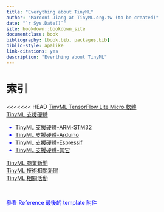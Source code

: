 ```yaml
--- 
title: "Everything about TinyML"
author: "Marconi Jiang at TinyML.org.tw (to be created)"
date: "`r Sys.Date()`"
site: bookdown::bookdown_site
documentclass: book
bibliography: [book.bib, packages.bib]
biblio-style: apalike
link-citations: yes
description: "Everthing about TinyML"
---
```


# 索引

<<<<<<< HEAD
<span style="color:blue;font_size:1.5em">[TinyML TensorFlow Lite Micro 軟體](#tflm)</style><br>
<span style="color:blue;font_size:1.5em">[TinyML 支援硬體](#hardware)</style>  

* <span style="color:blue;font_size:1.5em">[TinyML 支援硬體-ARM-STM32](#hardware-stm32)</style><br>
* <span style="color:blue;font_size:1.5em">[TinyML 支援硬體-Arduino](#hardware-arduino)</style><br>
* <span style="color:blue;font_size:1.5em">[TinyML 支援硬體-Espressif](#hardware-esf)</style><br>
* <span style="color:blue;font_size:1.5em">[TinyML 支援硬體-其它](#hardware-others)</style><br>

<span style="color:blue;font_size:1.5em">[TinyML 商業新聞](#commericalnews)</style><br>
<span style="color:blue;font_size:1.5em">[TinyML 技術相關新聞](#technicalnews)</style><br>
<span style="color:blue;font_size:1.5em">[TinyML 相關活動](#event)</style><br>

<span style="font_size:0.5em">參看 Reference 最後的 template 附件</style>
